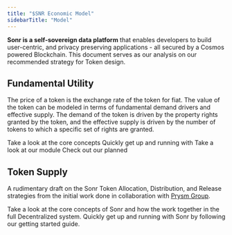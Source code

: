 ```yaml
---
title: "$SNR Economic Model"
sidebarTitle: "Model"
---
```


**Sonr is a self-sovereign data platform** that enables developers to build user-centric, and privacy preserving applications - all secured by a Cosmos powered Blockchain. This document serves as our analysis on our recommended strategy for Token design.

## Fundamental Utility

The price of a token is the exchange rate of the token for fiat. The value of the token can be modeled in terms of fundamental demand drivers and effective supply. The demand of the token is driven by the property rights granted by the token, and the effective supply is driven by the number of tokens to which a specific set of rights are granted.

<CardGroup cols={4}>
  <Card
    title="Payments"
    icon="lightbulb-on"
    iconType="duotone"
    color="#0077C9"
    href="/content/3/token/2"
  >
    Take a look at the core concepts
  </Card>
  <Card
    title="Staking"
    icon="rocket-launch"
    iconType="duotone"
    color="#FFA500"
    href="/content/3/token/3"
  >
    Quickly get up and running with
  </Card>
  <Card
    title="Governance"
    icon="cubes"
    iconType="duotone"
    color="#9B30FF"
    href="/content/3/token/4"
  >
    Take a look at our module
  </Card>
  <Card
    title="Rewards"
    icon="bullseye-arrow"
    iconType="duotone"
    color="#00FF00"
    href="/content/3/token/5"
  >
    Check out our planned
  </Card>
</CardGroup>

## Token Supply

A rudimentary draft on the Sonr Token Allocation, Distribution, and Release strategies from the initial work done in collaboration with [Prysm Group](https://prysmgroup.io).

<CardGroup cols={2}>
  <Card
    title="Allocation"
    icon="lightbulb-on"
    iconType="duotone"
    color="#00FFFF"
    href="/content/3/token/6"
  >
    Take a look at the core concepts of Sonr and how the work together in the
    full Decentralized system.
  </Card>
  <Card
    title="Distribution"
    icon="rocket-launch"
    iconType="duotone"
    color="#FFDAB9"
    href="/content/3/token/7"
  >
    Quickly get up and running with Sonr by following our getting started guide.
  </Card>
</CardGroup>
